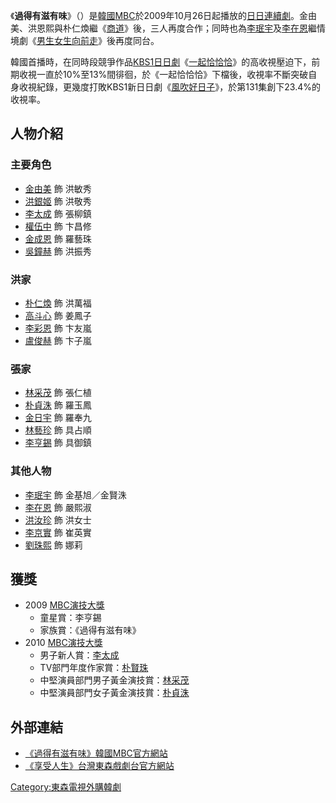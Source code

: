 {{Infobox Television
| show_name = 過得有滋有味
| original_name = {{lang|ko|살맛 납니다}}
| image                = [[File:Enjoy_Life.jpg|250px]]
| writer               = [[朴賢珠|朴賢珠]]
| director             = [[金大鎮|金大鎮]]
| creative_director    = 
| presenter            = 
| starring             = [[金由美|金由美]]、[[洪銀姬|洪銀姬]]、[[李太成|李太成]]、<br>[[權伍中|權伍中]]、[[金成恩|金成恩]]、[[吳宗赫|吳宗赫]]
| theme_music_composer = 
| opentheme            = 
| endtheme             = 
| composer             = 
| country              = {{KOR}}
| language             = [[韓語|韓語]]
| num_episodes         = 133（120+13）
| location             =
| cinematography       =
| camera               =
| runtime              = 
| company              =
| distributor          =
| channel              = [[韓國文化廣播公司|MBC電視台]]
| first_run            = {{KOR}}
| first_aired          = {{start date|2009|10|26}}
| last_aired           = {{end date|2010|4|30}}
| status               =
| preceded_by          = 
| followed_by          = 
| related              =
| website              = http://www.imbc.com/broad/tv/drama/enjoylife/
| production_website   =
| 台灣名稱   = 享受人生

| 港澳名稱   = 享受人生
}}

《'''過得有滋有味'''》（{{lang-ko|살맛 납니다}}）是[[韓國|韓國]][[韓國文化廣播公司|MBC]]於2009年10月26日起播放的[[MBC日日連續劇|日日連續劇]]。金由美、洪恩熙與朴仁煥繼《[[商道|商道]]》後，三人再度合作；同時也為[[李珉宇|李珉宇]]及[[李在恩|李在恩]]繼情境劇《[[男生女生向前走|男生女生向前走]]》後再度同台。

韓國首播時，在同時段競爭作品[[KBS_1TV日日連續劇|KBS1日日劇]]《[[一起恰恰恰|一起恰恰恰]]》的高收視壓迫下，前期收視一直於10%至13%間徘徊，於《一起恰恰恰》下檔後，收視率不斷突破自身收視紀錄，更幾度打敗KBS1新日日劇《[[風吹好日子|風吹好日子]]》，於第131集創下23.4%的收視率。

== 人物介紹 ==
===主要角色===
*[[金由美|金由美]] 飾 洪敏秀
*[[洪銀姬|洪銀姬]] 飾 洪敬秀
*[[李太成|李太成]] 飾 張柳鎮
*[[權伍中|權伍中]] 飾 卞昌修
*[[金成恩|金成恩]] 飾 羅藝珠
*[[吳鐘赫|吳鐘赫]] 飾 洪振秀

===洪家===
*[[朴仁煥|朴仁煥]] 飾 洪萬福
*[[高斗心|高斗心]] 飾 姜鳳子
*[[李彩恩|李彩恩]] 飾 卞友嵐
*[[盧俊赫|盧俊赫]] 飾 卞子嵐

===張家===
*[[林采茂|林采茂]] 飾 張仁植
*[[朴貞洙|朴貞洙]] 飾 羅玉鳳
*[[金日宇|金日宇]] 飾 羅奉九
*[[林藝珍|林藝珍]] 飾 具占順
*[[李亨錫|李亨錫]] 飾 具御鎮

===其他人物===
*[[李珉宇|李珉宇]] 飾 金基旭／金賢洙
*[[李在恩|李在恩]] 飾 嚴熙淑
*[[洪汝珍|洪汝珍]] 飾 洪女士
*[[李京實|李京實]] 飾 崔英實
*[[劉浩琳|劉珠熙]] 飾 娜莉

== 獲獎 ==
*2009 [[MBC演技大獎|MBC演技大獎]]
**童星賞：李亨錫
**家族賞：《過得有滋有味》
*2010 [[MBC演技大獎|MBC演技大獎]]
**男子新人賞：[[李太成|李太成]]
**TV部門年度作家賞：[[朴賢珠|朴賢珠]]
**中堅演員部門男子黃金演技賞：[[林采茂|林采茂]]
**中堅演員部門女子黃金演技賞：[[朴貞洙|朴貞洙]]

== 外部連結 ==
*[http://www.imbc.com/broad/tv/drama/enjoylife/ 《過得有滋有味》韓國MBC官方網站] {{ko icon}}
*[http://tvshow.ebc.net.tw/UD2011002/ 《享受人生》台灣東森戲劇台官方網站] {{zh}}

{{電視節目的變遷
|電視台= {{KOR}} [[韓國文化廣播公司|MBC]]
|播放檔次= [[MBC日日連續劇|日日劇]]
|節目名稱= 過得有滋有味<br />（2009.10.26 - 2010.4.30）
|上一節目= [[給我飯|給我飯]]<br />（2009.5.25 - 2009.10.23）
|下一節目= [[黃金魚|黃金魚]]<br />（2010.5.3 - 2010.11.11）
}}
{{電視節目的變遷
|電視台= {{TWN}} [[東森戲劇台|東森戲劇台]]
|播放檔次= 週一至週五 19:00 - 21:00<br />1月20日至28日播出兩集<br />5月26日 18:00 - 19:30
|節目名稱= 享受人生<br />（2011.1.20 - 2011.5.26）
|上一節目= [[娘家的故事|娘家的故事]]
|下一節目= [[做得好_做的妙|衝吧！我的愛]]<br />（2011.5.26 - 2011.7.13）
}}
{{電視節目的變遷
|電視台= {{HK}} [[TVB8|TVB8]]
|播放檔次= 星期一至五 22:00 - 22:55
|節目名稱= 享受人生<br />（2015.9.3 - 2016.1.18）
|上一節目= [[逆轉女王|逆轉女王]]<br />（2015.7.3 - 2015.9.2）
|下一節目= [[是否聽見我的心|是否聽見我的心]]<br />（2016.1.19 - 2016.3.17）
}}
{{MBC日日連續劇}}
{{2011年台灣播出之韓劇}}
{{2015無綫播映之韓劇}}
{{2016無綫播映之韓劇}}
{{DEFAULTSORT:Salmas Nabnida}}
{{Cat also|Salmaknapnida|2009年韓國電視劇集|韓國家庭劇}}

[[Category:東森電視外購韓劇|Category:東森電視外購韓劇]]
